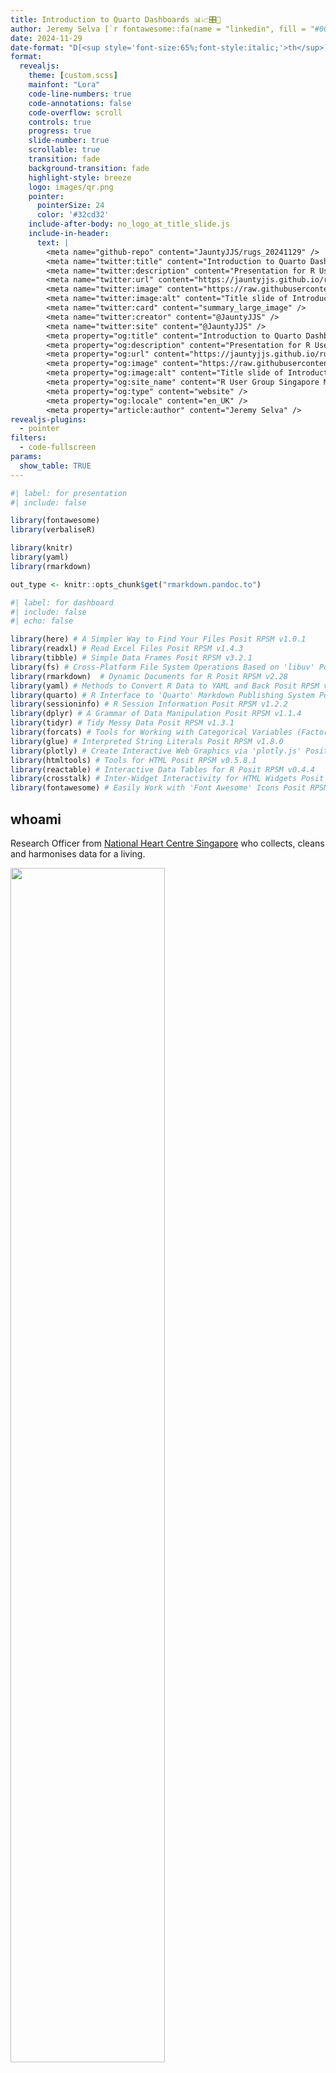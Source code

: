 ---
title: Introduction to Quarto Dashboards 📊📈🎛️📶
author: Jeremy Selva [`r fontawesome::fa(name = "linkedin", fill = "#0077ac")`](https://www.linkedin.com/in/jeremy-selva-085b9112a/){target="_blank"} <br> @JauntyJJS [`r fontawesome::fa(name = "github", fill = "#000000")`](https://github.com/JauntyJJS){target="_blank"} [`r fontawesome::fa(name = "fab fa-square-x-twitter", fill = "#000000")`](https://twitter.com/JauntyJJS){target="_blank"} [`r fontawesome::fa(name = "bluesky", fill = "#1084ff")`](https://bsky.app/profile/jauntyjjs.bsky.social){target="_blank"} [<svg aria-hidden="true" role="img" viewBox="0 0 512 512" style="height:1em;width:1em;vertical-align:-0.125em;margin-left:auto;margin-right:auto;font-size:inherit;fill:#5f53e7;overflow:visible;position:relative;"><path d="M433 179.1c0-97.2-63.7-125.7-63.7-125.7-62.5-28.7-228.6-28.4-290.5 0 0 0-63.7 28.5-63.7 125.7 0 115.7-6.6 259.4 105.6 289.1 40.5 10.7 75.3 13 103.3 11.4 50.8-2.8 79.3-18.1 79.3-18.1l-1.7-36.9s-36.3 11.4-77.1 10.1c-40.4-1.4-83-4.4-89.6-54a102.5 102.5 0 0 1 -.9-13.9c85.6 20.9 158.7 9.1 178.8 6.7 56.1-6.7 105-41.3 111.2-72.9 9.8-49.8 9-121.5 9-121.5zm-75.1 125.2h-46.6v-114.2c0-49.7-64-51.6-64 6.9v62.5h-46.3V197c0-58.5-64-56.6-64-6.9v114.2H90.2c0-122.1-5.2-147.9 18.4-175 25.9-28.9 79.8-30.8 103.8 6.1l11.6 19.5 11.6-19.5c24.1-37.1 78.1-34.8 103.8-6.1 23.7 27.3 18.4 53 18.4 175z"/></svg>](https://fosstodon.org/@JauntyJJS){target="_blank"} <br> [*https://jeremy-selva.netlify.app* `r fontawesome::fa(name = "link", fill = "#666666")`](https://jeremy-selva.netlify.app/){target="_blank"} <br> [For R User Group Singapore (RUGS) Meetup `r fontawesome::fa(name = "fab fa-meetup", fill = "#dd5466")`](https://www.meetup.com/r-user-group-sg/events/303934149){target="_blank"}
date: 2024-11-29
date-format: "D[<sup style='font-size:65%;font-style:italic;'>th</sup>] MMMM YYYY"
format:
  revealjs:
    theme: [custom.scss]
    mainfont: "Lora"
    code-line-numbers: true
    code-annotations: false
    code-overflow: scroll
    controls: true
    progress: true
    slide-number: true
    scrollable: true
    transition: fade
    background-transition: fade
    highlight-style: breeze
    logo: images/qr.png
    pointer:
      pointerSize: 24
      color: '#32cd32'
    include-after-body: no_logo_at_title_slide.js
    include-in-header: 
      text: |
        <meta name="github-repo" content="JauntyJJS/rugs_20241129" />
        <meta name="twitter:title" content="Introduction to Quarto Dashboards" />
        <meta name="twitter:description" content="Presentation for R User Group Singapore Meetup on 29 November 2024." />
        <meta name="twitter:url" content="https://jauntyjjs.github.io/rugs_20241129" />
        <meta name="twitter:image" content="https://raw.githubusercontent.com/JauntyJJS/rugs_20241129/main/share-card.png" />
        <meta name="twitter:image:alt" content="Title slide of Introduction to Quarto Dashboards presented at R User Group Singapore Meetup on 29 November 2024." />
        <meta name="twitter:card" content="summary_large_image" />
        <meta name="twitter:creator" content="@JauntyJJS" />
        <meta name="twitter:site" content="@JauntyJJS" />
        <meta property="og:title" content="Introduction to Quarto Dashboards" />
        <meta property="og:description" content="Presentation for R User Group Singapore Meetup on 29 November 2024." />
        <meta property="og:url" content="https://jauntyjjs.github.io/rugs_20241129" />
        <meta property="og:image" content="https://raw.githubusercontent.com/JauntyJJS/rugs_20241129/main/share-card.png" />
        <meta property="og:image:alt" content="Title slide of Introduction to Quarto Dashboards presented at R User Group Singapore Meetup on 29 November 2024." />
        <meta property="og:site_name" content="R User Group Singapore Meetup on 29 November 2024" />
        <meta property="og:type" content="website" />
        <meta property="og:locale" content="en_UK" />
        <meta property="article:author" content="Jeremy Selva" />
revealjs-plugins:
  - pointer
filters:
  - code-fullscreen
params:
  show_table: TRUE
---

```{r}
#| label: for presentation
#| include: false

library(fontawesome)
library(verbaliseR)

library(knitr)
library(yaml)
library(rmarkdown)

out_type <- knitr::opts_chunk$get("rmarkdown.pandoc.to")
```

```{r}
#| label: for dashboard
#| include: false
#| echo: false

library(here) # A Simpler Way to Find Your Files Posit RPSM v1.0.1
library(readxl) # Read Excel Files Posit RPSM v1.4.3
library(tibble) # Simple Data Frames Posit RPSM v3.2.1
library(fs) # Cross-Platform File System Operations Based on 'libuv' Posit RPSM v1.6.5
library(rmarkdown)  # Dynamic Documents for R Posit RPSM v2.28
library(yaml) # Methods to Convert R Data to YAML and Back Posit RPSM v2.3.10
library(quarto) # R Interface to 'Quarto' Markdown Publishing System Posit RPSM v1.4.4
library(sessioninfo) # R Session Information Posit RPSM v1.2.2
library(dplyr) # A Grammar of Data Manipulation Posit RPSM v1.1.4
library(tidyr) # Tidy Messy Data Posit RPSM v1.3.1
library(forcats) # Tools for Working with Categorical Variables (Factors) Posit RPSM v1.0.0
library(glue) # Interpreted String Literals Posit RPSM v1.8.0
library(plotly) # Create Interactive Web Graphics via 'plotly.js' Posit RPSM v4.10.4
library(htmltools) # Tools for HTML Posit RPSM v0.5.8.1
library(reactable) # Interactive Data Tables for R Posit RPSM v0.4.4
library(crosstalk) # Inter-Widget Interactivity for HTML Widgets Posit RPSM v1.2.1
library(fontawesome) # Easily Work with 'Font Awesome' Icons Posit RPSM v0.5.2

```

## whoami

Research Officer from [National Heart Centre Singapore](https://www.nhcs.com.sg/){target="_blank"} who collects, cleans and harmonises data for a living.

![](images/allison_horst2.png){fig-alt="Picture by Allison Horst about a data analyst facing a dataset in the form of a monster." fig-align="center" width="70%"}

[Taming the Data Beast from ["Cleaning Medical Data with R"](https://www.pipinghotdata.com/workshops/2023-06-06-cleaning-medical-data-with-r/){target="_blank"} workshop by Shannon Pileggi, Crystal Lewis and Petter Higgins presented at R/Medicine 2023. Illustrated by [Allison Horst](https://allisonhorst.com/){target="_blank"}]{style="font-size: 80%;"}.

::: footer

[https://jauntyjjs.github.io/rugs_20241129
`r fontawesome::fa(name = "link", fill = "#666666")`](https://jauntyjjs.github.io/rugs_20241129){target="_blank"}[`r fontawesome::fa(name = "github", fill = "#000000")`](https://github.com/JauntyJJS/rugs_20241129){target="_blank"}

:::

## Quarto

[Quarto](https://quarto.org/){target="_blank"} is an open-source software that weaves narrative and programming code together to produce elegantly formatted output as documents (in HTML, Word, PDF), presentations, books, web pages, and more.

![](images/allison_horst.png){fig-alt="Picture by Allison Horst about Quarto turning programming code to documents." fig-align="center"}
[[Artwork](https://allisonhorst.com/cetinkaya-rundel-lowndes-quarto-keynote){target="_blank"} from ["Hello, Quarto"](https://www.youtube.com/watch?v=p7Hxu4coDl8) keynote by Julia Lowndes and Mine Çetinkaya-Rundel, presented at RStudio Conference 2022. Illustrated by [Allison Horst](https://allisonhorst.com/){target="_blank"}]{style="font-size: 80%;"}.

::: footer

[https://jauntyjjs.github.io/rugs_20241129
`r fontawesome::fa(name = "link")`](https://jauntyjjs.github.io/rugs_20241129){target="_blank"}[`r fontawesome::fa(name = "github")`](https://github.com/JauntyJJS/rugs_20241129){target="_blank"}

:::

## Quarto

<https://quarto.org/>{target="_blank"}

```{=html}
<iframe width="1000" height="550" src="https://quarto.org/" title="Quarto Homepage" ></iframe>
```

::: footer

[https://jauntyjjs.github.io/rugs_20241129
`r fontawesome::fa(name = "link")`](https://jauntyjjs.github.io/rugs_20241129){target="_blank"}[`r fontawesome::fa(name = "github")`](https://github.com/JauntyJJS/rugs_20241129){target="_blank"}

:::

## Quarto Dashboards (Released in Quarto 1.4)

A simple way to quickly creating dashboards from Quarto scripts using R, Python, Julia, and Observable

Publish groups of visualizations, tables, text together. See examples in <https://quarto.org/docs/gallery/index.html#dashboards>{target="_blank"}

![](images/quarto_dashboard_example.png){fig-alt="A list of Quarto dashboard example." fig-align="center"}

::: footer

[https://jauntyjjs.github.io/rugs_20241129
`r fontawesome::fa(name = "link")`](https://jauntyjjs.github.io/rugs_20241129){target="_blank"}[`r fontawesome::fa(name = "github")`](https://github.com/JauntyJJS/rugs_20241129){target="_blank"}

:::

## Dashboard Basics

Dashboards are composed of **cards** of text, plot and tables in **pages**

![](images/cards_not_arranged.png){fig-alt="Cards (unaranged)." fig-align="center"}

::: footer

[https://jauntyjjs.github.io/rugs_20241129
`r fontawesome::fa(name = "link")`](https://jauntyjjs.github.io/rugs_20241129){target="_blank"}[`r fontawesome::fa(name = "github")`](https://github.com/JauntyJJS/rugs_20241129){target="_blank"}

:::

## Dashboard Basics 

Dashboards are composed of **cards** of text, plot and tables in **pages** that need to be arranged neatly into rows and columns.

::: panel-tabset

### About

![](images/cards_arranged_1.png){fig-alt="Cards arranged to tell what the project is about." fig-align="center"}

### Total_Fertility

![](images/cards_arranged_2.png){fig-alt="Cards arranged to show the results." fig-align="center"}


:::

::: footer

[https://jauntyjjs.github.io/rugs_20241129
`r fontawesome::fa(name = "link")`](https://jauntyjjs.github.io/rugs_20241129){target="_blank"}[`r fontawesome::fa(name = "github")`](https://github.com/JauntyJJS/rugs_20241129){target="_blank"}

:::

## Motivation

[CNA](https://www.channelnewsasia.com/singapore/singapore-total-fertility-rate-population-parents-children-4155616){target="_blank"} reported that Singapore's total fertility rate was below 1 for the first time.

![](images/cna_fertility.png){fig-alt="Channel News Asia news headline: Singapore's total fertility rate falls to historic low of 0.97" fig-align="center" width="60%"}

::: footer

[https://jauntyjjs.github.io/rugs_20241129
`r fontawesome::fa(name = "link")`](https://jauntyjjs.github.io/rugs_20241129){target="_blank"}[`r fontawesome::fa(name = "github")`](https://github.com/JauntyJJS/rugs_20241129){target="_blank"}

:::

## Motivation

Data is downloaded from [Department Of Statistics Singapore](https://www.singstat.gov.sg/find-data/search-by-theme/population/births-and-fertility/latest-data){target="_blank"}

![](images/website_to_get_data.png){fig-alt="Births and Fertility data from the Department Of Statistics Singapore website" fig-align="center"}

::: footer

[https://jauntyjjs.github.io/rugs_20241129
`r fontawesome::fa(name = "link")`](https://jauntyjjs.github.io/rugs_20241129){target="_blank"}[`r fontawesome::fa(name = "github")`](https://github.com/JauntyJJS/rugs_20241129){target="_blank"}

:::

## Motivation

Alternatively, it can be downloaded from <https://data.gov.sg/>{target="_blank"}

::: panel-tabset

### Fertility Rate

[<https://data.gov.sg/datasets/d_e39eeaeadb571c0d0725ef1eec48d166/view>{target="_blank"}]{style="font-size: 80%;"}

```{=html}
<iframe width="1000" height="400" src="https://data.gov.sg/datasets/d_e39eeaeadb571c0d0725ef1eec48d166/view" title="Fertility Rate" ></iframe>
```

### Live Birth

[<https://data.gov.sg/datasets/d_d05c760928eb5eaa58006d83462b834e/view>{target="_blank"}]{style="font-size: 80%;"}

```{=html}
<iframe width="1000" height="400" src="https://data.gov.sg/datasets/d_d05c760928eb5eaa58006d83462b834e/view" title="Live Birth" ></iframe>
```

:::

::: footer

[https://jauntyjjs.github.io/rugs_20241129
`r fontawesome::fa(name = "link")`](https://jauntyjjs.github.io/rugs_20241129){target="_blank"}[`r fontawesome::fa(name = "github")`](https://github.com/JauntyJJS/rugs_20241129){target="_blank"}

:::

## Motivation

A preview of the dataset.

:::: {.columns}

::: {.column width="50%"}

```{r}
#| label: read birth data
#| echo: true

birth_data <- readxl::read_excel(
  path = here::here(
    "data", 
    "Live-Births By Sex And Ethnic Group, Monthly.xlsx"
  )
)

```

::: {.content-visible when-format="html"}

```{r}
#| label: birth data html

if (params$show_table && knitr::is_html_output()) {
  
  sticky_style <- list(backgroundColor = "#f7f7f7")
  
  birth_data |>
    reactable::reactable(
      columns = list(
        Ethnicity = reactable::colDef(
          sticky = "left",
          style = sticky_style, 
          headerStyle = sticky_style
        ), 
        Gender = reactable::colDef(
          sticky = "left",
          style = sticky_style, 
          headerStyle = sticky_style)
      ), 
      filterable = FALSE,
      defaultPageSize = 8,
      paginationType = "jump",
      style = list(fontSize = "1rem"),
    )
}

```

:::

:::

::: {.column width="50%"}

```{r}
#| label: read fertility data
#| echo: true

fertility_rate_data <- readxl::read_excel(
  path = here::here(
    "data", 
    "Fertility Rate By Ethnic Group, Yearly.xlsx"
  )
)

```

::: {.content-visible when-format="html"}

```{r}
#| label: fertility data html

if (params$show_table && knitr::is_html_output()) {
  
  sticky_style <- list(backgroundColor = "#f7f7f7")
  
  fertility_rate_data |>
    reactable::reactable(
      columns = list(
        Ethnicity = reactable::colDef(
          minWidth = 200,
          sticky = "left",
          style = sticky_style, 
          headerStyle = sticky_style
        )
      ), 
      filterable = FALSE,
      defaultPageSize = 8,
      paginationType = "jump",
      style = list(fontSize = "1rem"),
    )
}

```

:::

:::

::::

::: footer

[https://jauntyjjs.github.io/rugs_20241129
`r fontawesome::fa(name = "link")`](https://jauntyjjs.github.io/rugs_20241129){target="_blank"}[`r fontawesome::fa(name = "github")`](https://github.com/JauntyJJS/rugs_20241129){target="_blank"}

:::

## Motivation

Can Quarto Dashboard create something similar to the [Fertility Dashboard](https://www.singstat.gov.sg/find-data/search-by-theme/population/births-and-fertility/visualising-data/fertility-dashboard){target="_blank"} from Department of Statistics Singapore ?

![](images/fertility_dashbaord_DOS.png){fig-alt="Fertility Dashboard from Department of Statistics Singapore." fig-align="center"}

::: footer

[https://jauntyjjs.github.io/rugs_20241129
`r fontawesome::fa(name = "link")`](https://jauntyjjs.github.io/rugs_20241129){target="_blank"}[`r fontawesome::fa(name = "github")`](https://github.com/JauntyJJS/rugs_20241129){target="_blank"}

:::

## Open A Quarto Document

Create a Quarto document

![](images/create_a_quarto_doc_grouped.png){fig-alt="Steps to create a Quarto document" fig-align="center"}

::: footer

[https://jauntyjjs.github.io/rugs_20241129
`r fontawesome::fa(name = "link")`](https://jauntyjjs.github.io/rugs_20241129){target="_blank"}[`r fontawesome::fa(name = "github")`](https://github.com/JauntyJJS/rugs_20241129){target="_blank"}

:::

## Open A Quarto Document

Clear everything in file and type the following `yaml` header (surrounded by `---`) and click "Render"

````{.yaml filename="index.qmd"}
---
title: "SG Fertility Dashboard"
format: 
  dashboard:
    scrolling: true
    nav-buttons: [github]
    github: https://github.com/JauntyJJS/fertility_dashboard
---
````

:::: {.columns}

::: {.column width="50%"}

![](images/quarto_render.png){fig-alt="Steps to render a Quarto document to an empty dashboard" fig-align="center"}

:::

::: {.column width="50%"}

![](images/starting_dashboard.png){fig-alt="Output from the above command" fig-align="center"}

:::

::::

::: footer

[https://jauntyjjs.github.io/rugs_20241129
`r fontawesome::fa(name = "link")`](https://jauntyjjs.github.io/rugs_20241129){target="_blank"}[`r fontawesome::fa(name = "github")`](https://github.com/JauntyJJS/rugs_20241129){target="_blank"}

:::

## Code Chunks

R codes are to be placed in between the ```` ```{r} ```` and ```` ``` ```` code chunks.

::: panel-tabset

### R code 

```{r}
#| label: load packages
#| message: false
#| eval: false
#| echo: true

library(here) # A Simpler Way to Find Your Files Posit RPSM v1.0.1
library(readxl) # Read Excel Files Posit RPSM v1.4.3
library(tibble) # Simple Data Frames Posit RPSM v3.2.1
library(fs) # Cross-Platform File System Operations Based on 'libuv' Posit RPSM v1.6.5
library(rmarkdown)  # Dynamic Documents for R Posit RPSM v2.28
library(yaml) # Methods to Convert R Data to YAML and Back Posit RPSM v2.3.10
library(quarto) # R Interface to 'Quarto' Markdown Publishing System Posit RPSM v1.4.4
library(sessioninfo) # R Session Information Posit RPSM v1.2.2
library(dplyr) # A Grammar of Data Manipulation Posit RPSM v1.1.4
library(tidyr) # Tidy Messy Data Posit RPSM v1.3.1
library(forcats) # Tools for Working with Categorical Variables (Factors) Posit RPSM v1.0.0
library(glue) # Interpreted String Literals Posit RPSM v1.8.0
library(plotly) # Create Interactive Web Graphics via 'plotly.js' Posit RPSM v4.10.4
library(htmltools) # Tools for HTML Posit RPSM v0.5.8.1
library(reactable) # Interactive Data Tables for R Posit RPSM v0.4.4
library(crosstalk) # Inter-Widget Interactivity for HTML Widgets Posit RPSM v1.2.1
library(fontawesome) # Easily Work with 'Font Awesome' Icons Posit RPSM v0.5.2

```

### In code chunk {.nostretch}

![](images/r_packages_used.png){fig-alt="How to load all libraries in a Quarto Code Chunk" fig-align="center" width="60%"}

:::

::: footer

[https://jauntyjjs.github.io/rugs_20241129
`r fontawesome::fa(name = "link")`](https://jauntyjjs.github.io/rugs_20241129){target="_blank"}[`r fontawesome::fa(name = "github")`](https://github.com/JauntyJJS/rugs_20241129){target="_blank"}

:::

## Pages

The text of the level 1 headings `#{Page Title}` helps to create pages in the navigation bar.

```{.yaml filename="index.qmd"}
---
title: "SG Fertility Dashboard"
format: 
  dashboard:
    scrolling: true
    nav-buttons: [github]
    github: https://github.com/JauntyJJS/fertility_dashboard
---

# Fertility Rate {orientation="rows" scrolling="true"}

# Live Birth {orientation="rows" scrolling="true"}

# About {orientation="columns" scrolling="true"}
```

![](images/dashboard_with_pages.png){fig-alt="dashboard with pages but no content" fig-align="center"}

::: footer

[https://jauntyjjs.github.io/rugs_20241129
`r fontawesome::fa(name = "link")`](https://jauntyjjs.github.io/rugs_20241129){target="_blank"}[`r fontawesome::fa(name = "github")`](https://github.com/JauntyJJS/rugs_20241129){target="_blank"}

:::

## Layout for About

The `orientation="columns"` settings ensures cards are first laid out by columns and then by rows. Column space can be allocated using level 2 headings `## Column`

```{r filename="index.qmd"}
#| echo: true

# About {orientation="columns" scrolling="true"}

## Column {width="60%"}

## Column {width="40%"}
```

![](images/column_layout.png){fig-alt="column orientation layout" fig-align="center"}

::: footer

[https://jauntyjjs.github.io/rugs_20241129
`r fontawesome::fa(name = "link")`](https://jauntyjjs.github.io/rugs_20241129){target="_blank"}[`r fontawesome::fa(name = "github")`](https://github.com/JauntyJJS/rugs_20241129){target="_blank"}

:::

## Cards for About

To create cards that has text or markdown, it is better to use the `::: {.card title="Your title"}` block.

:::: {.columns}

::: {.column width="40%"}

````{.r filename="index.qmd"}
# About {orientation="columns" scrolling="true"}

## Column - About the Dashboard {width="60%"}

::: {.card title="📊 About The Dashboard"}

Your markdown text here

:::

## Column - R Session and Packages Used {width="40%"}
````
:::

::: {.column width="60%"}

![](images/card_about_the_dashboard_example.png){fig-alt="About page with a card titled: About The Dashboard with text example" fig-align="center"}
:::

::::

::: footer

[https://jauntyjjs.github.io/rugs_20241129
`r fontawesome::fa(name = "link")`](https://jauntyjjs.github.io/rugs_20241129){target="_blank"}[`r fontawesome::fa(name = "github")`](https://github.com/JauntyJJS/rugs_20241129){target="_blank"}

:::

## Cards for About

::: panel-tabset

### Code

To create cards that uses R codes, use ```` ```{r} ```` code chunks.

````{.r filename="index.qmd" code-line-numbers="|11-27"}
# About {orientation="columns" scrolling="true"}

## Column - About the Dashboard {width="60%"}

::: {.card title="📊 About The Dashboard"}

Your markdown text here

:::

## Column - R Session and Packages Used {width="40%"}

```{{r}}
#| label: R Package Used
#| title: "R Packages Used"

head(sessioninfo::package_info())

```

```{{r}}
#| label: R Session Info
#| title: "R Session Info"

head(sessioninfo::platform_info())

```
````

### Output

![](images/card_about_r_platform_example.png){fig-alt="About page with a card titled: " fig-align="center"}
:::

::: footer

[https://jauntyjjs.github.io/rugs_20241129
`r fontawesome::fa(name = "link")`](https://jauntyjjs.github.io/rugs_20241129){target="_blank"}[`r fontawesome::fa(name = "github")`](https://github.com/JauntyJJS/rugs_20241129){target="_blank"}

:::

## Cards for About

::: panel-tabset

### Code

Here are the contents to create the About the dashboard chunks.

````{.r filename="index.qmd"}
# About {orientation="columns" scrolling="true"}

## Column - About the Dashboard {width="60%"}

::: {.card title="📊 About The Dashboard"}

This dashboard is built with [Quarto Dashboards](https://quarto.org/docs/dashboards/){target="_blank"}. It is based on the [Fertility Dashboard](https://www.singstat.gov.sg/find-data/search-by-theme/population/births-and-fertility/visualising-data/fertility-dashboard){target="_blank"} from [Department of Statistics Singapore](https://www.singstat.gov.sg/){target="_blank"}.

If you want to conduct your own analysis, see the following resources:

+-------------------------------------+------------------------------------------------------------------------------------------------------------------------------------------------------------------------------+
| Resource                            | Link                                                                                                                                                                         |
+=====================================+==============================================================================================================================================================================+
| Births and Fertility Data           | [<i class='bi bi-globe'></i> Website](https://www.singstat.gov.sg/find-data/search-by-theme/population/births-and-fertility/latest-data){target="_blank"}                    |
| Department of Statistics Singapore  |                                                                                                                                                                              |
+-------------------------------------+------------------------------------------------------------------------------------------------------------------------------------------------------------------------------+
| Fertility Rate By Ethnic Group,     | [<i class='bi bi-globe'></i> Website](https://data.gov.sg/datasets/d_e39eeaeadb571c0d0725ef1eec48d166/view){target="_blank"}                                                 |
| Yearly from                         |                                                                                                                                                                              |
| [data.gov.sg](https://data.gov.sg/) |                                                                                                                                                                              |
+-------------------------------------+------------------------------------------------------------------------------------------------------------------------------------------------------------------------------+
| Live-Births By Sex And Ethnic       | [<i class='bi bi-globe'></i> Website](https://data.gov.sg/datasets/d_d05c760928eb5eaa58006d83462b834e/view){target="_blank"}                                                 |
| Group, Monthly from                 |                                                                                                                                                                              |
| [data.gov.sg](https://data.gov.sg/) |                                                                                                                                                                              |
+-------------------------------------+------------------------------------------------------------------------------------------------------------------------------------------------------------------------------+
| Fertility Rate By Ethnic Group,     | [<i class="bi bi-file-earmark-spreadsheet"></i> Fertility Rate By Ethnic Group, Yearly.xlsx](data/Fertility Rate By Ethnic Group, Yearly.xlsx){target="_blank"}              |
| Yearly till 2023 in Excel           |                                                                                                                                                                              |
+-------------------------------------+------------------------------------------------------------------------------------------------------------------------------------------------------------------------------+
| Live-Births By Sex And Ethnic       | [<i class="bi bi-file-earmark-spreadsheet"></i> Live-Births By Sex And Ethnic Group, Monthly.xlsx](data/Live-Births By Sex And Ethnic Group, Monthly.xlsx){target="_blank"}  |
| Group, Monthly till Dec 2023        |                                                                                                                                                                              |
| in Excel                            |                                                                                                                                                                              |
+-------------------------------------+------------------------------------------------------------------------------------------------------------------------------------------------------------------------------+
| Quarto script to create Dashboard   | [<i class="bi bi-file-code"></i> Quarto Script](index.qmd){target="_blank"}                                                                                                  |
+-------------------------------------+------------------------------------------------------------------------------------------------------------------------------------------------------------------------------+
| Github repository                   | [<i class='bi bi-github'></i> Source code](https://github.com/JauntyJJS/fertility_dashboard){target="_blank"}                                                                |
+-------------------------------------+------------------------------------------------------------------------------------------------------------------------------------------------------------------------------+
| Quarto Resources from               | [<i class='bi bi-github'></i> Resources](https://github.com/ivelasq/2024-07-18_quarto-dashboards){target="_blank"}                                                           |
| Isabella Velásquez                  |                                                                                                                                                                              |
+-------------------------------------+------------------------------------------------------------------------------------------------------------------------------------------------------------------------------+
| Quarto Tutorials from               | [<i class='bi bi-youtube'></i> 1: Hello, Dashboards!](https://www.youtube.com/watch?v=HW7QbqI4fH0){target="_blank"}<br>                                                      |
| Mine Çetinkaya-Rundel               | [<i class='bi bi-youtube'></i> 2: Components](https://www.youtube.com/watch?v=KdsQgwaY950){target="_blank"}<br>                                                              |
|                                     | [<i class='bi bi-youtube'></i> 3: Theming and Styling](https://www.youtube.com/watch?v=NigWSB-jG4Y){target="_blank"}                                                         |
+-------------------------------------+------------------------------------------------------------------------------------------------------------------------------------------------------------------------------+

Births And Fertility Rates, Annual and Live-Births By Sex And Ethnic Group data were accessed on 25 November 2024 from <https://data.gov.sg/>. Data is made available under the terms of [Singapore Open Data Licence version 1.0](https://data.gov.sg/open-data-licence)

Made by Jeremy Selva [`r fontawesome::fa(name = "linkedin", fill = "#273B8C")`](https://www.linkedin.com/in/jeremy-selva-085b9112a/){target="_blank"} <br> @JauntyJJS [`r fontawesome::fa(name = "github", fill = "#273B8C")`](https://github.com/JauntyJJS){target="_blank"} [`r fontawesome::fa(name = "fab fa-x-twitter", fill = "#273B8C")`](https://twitter.com/JauntyJJS){target="_blank"} <br> [*https://jeremy-selva.netlify.app* `r fontawesome::fa(name = "link", fill = "#273B8C")`](https://jeremy-selva.netlify.app/){target="_blank"}

:::

## Column - R Session and Packages Used {width="40%"}

```{{r}}
#| label: R Package Used
#| title: "📦 R Packages Used"

get_r_package_info <- function() {

  r_package_table <- sessioninfo::package_info()
  rownames(r_package_table) <- NULL

  r_package_table <- r_package_table |>
    tibble::as_tibble() |>
    dplyr::mutate(
      version = ifelse(is.na(r_package_table$loadedversion),
                       r_package_table$ondiskversion,
                       r_package_table$loadedversion)) |>
    dplyr::filter(.data[["attached"]] == TRUE) |>
    dplyr::select(
      dplyr::any_of(c("package", "version",
                      "date", "source"))
    )

  return(r_package_table)

}

get_r_package_info() |>
  reactable::reactable(
    defaultPageSize = 5,
    paginationType = "jump",
  )

```

```{{r}}
#| label: R Session Info
#| title: "💻 R Session Info"

get_quarto_version <- function(
    test_sys_path = FALSE,
    test_no_path = FALSE
) {

  # Taken from https://github.com/r-lib/sessioninfo/issues/75
  if (isNamespaceLoaded("quarto") && isFALSE(test_sys_path)) {
    path <- quarto::quarto_path() |>
      fs::path_real()
    ver <- system("quarto -V", intern = TRUE)
    if (is.null(path) || isTRUE(test_no_path)) {
      "NA (via quarto)"
    } else {
      paste0(ver, " @ ", path, "/ (via quarto)")
    }
  } else {
    path <- Sys.which("quarto") |>
      fs::path_real()
    if (path == "" || isTRUE(test_no_path)) {
      "NA"
    } else {
      ver <- system("quarto -V", intern = TRUE)
      paste0(ver, " @ ", path)
    }
  }
}


get_knitr_version <- function() {

  knitr_info <- "NA"

  r_package_table <- sessioninfo::package_info(
    pkgs = c("installed")
  ) |>
    dplyr::filter(.data[["package"]] == "knitr")

  if (nrow(r_package_table) == 1) {

    knitr_version <- r_package_table$loadedversion[1]
    knitr_source <- r_package_table$source[1]

    knitr_info <- paste0(
      knitr_version, " from ",
      knitr_source)
  }

  return(knitr_info)

}

get_r_platform_info <- function() {

  r_platform_table <- sessioninfo::platform_info()
  r_platform_table[["quarto"]] <- get_quarto_version()[1]
  r_platform_table[["knitr"]] <- get_knitr_version()[1]

  r_platform_table <- data.frame(
    setting = names(r_platform_table),
    value = unlist(r_platform_table,
                   use.names = FALSE),
    stringsAsFactors = FALSE
  )

  return(r_platform_table)
}

r_platform_table <- get_r_platform_info()

r_platform_table |>
  reactable::reactable(
    defaultPageSize = 5,
    paginationType = "jump",
  )


```
````

### Output

![](images/card_about_the_dashboard_done.png){fig-alt="About page with a card titled: About The Dashboard with text completed" fig-align="center"}

:::

::: footer

[https://jauntyjjs.github.io/rugs_20241129
`r fontawesome::fa(name = "link")`](https://jauntyjjs.github.io/rugs_20241129){target="_blank"}[`r fontawesome::fa(name = "github")`](https://github.com/JauntyJJS/rugs_20241129){target="_blank"}

:::

## Layout and Cards for Fertility Rate

:::: {.columns}

::: {.column width="40%"}

The `orientation="rows"` settings ensures cards are first laid out by rows and then by columns.

Indicating `#| content: valuebox` in the R code chunk will give out a value box. 

:::

::: {.column width="60%"}

````{.r filename="index.qmd" code-line-numbers="|1|3-16|57-77"}
# Fertility Rate {orientation="rows" scrolling="true"}

## Row - 2023 Fertility Value Boxes

```{{r}}
#| label: Value Box 1
#| content: valuebox
#| title: "2023 Fertility Rate (Total*)"

list(
  icon = "person-standing-dress",
  color = "#b67e54",
  value = "A Value"
)

```

```{{r}}
#| label: Value Box 2
#| content: valuebox
#| title: "2023 Fertility Rate (Chinese)"

list(
  icon = "person-standing-dress",
  color = "#efb9e7",
  value = "A Value"
)

```

```{{r}}
#| label: Value Box 3
#| content: valuebox
#| title: "2023 Fertility Rate (Malays)"

list(
  icon = "person-standing-dress",
  color = "#90ee90",
  value = "A Value"
)

```

```{{r}}
#| label: Value Box 4
#| content: valuebox
#| title: "2023 Fertility Rate (Indians)"

list(
  icon = "person-standing-dress",
  color = "#c5bce0",
  value = "A Value"
)

```

## Row - Fertility Rate Plot and Table

### Column - Fertility Rate Plot

```{{r}}
#| label: Total Fertility Rate by Ethnicity Plot
#| title: ""

print("a plot")

```

### Column - Fertility Rate Table

```{{r}}
#| label: Total Fertility Rate by Ethnicity Table
#| title: "𝄜 Total Fertility Rate Data"

print("a table")

```
````

:::

::::

![](images/card_fertility_rate_example.png){fig-alt="A dashboard with four value boxes in the first row and in the second row, one column reserved for the graph and the other column reserved for the table" fig-align="center"}

::: footer

[https://jauntyjjs.github.io/rugs_20241129
`r fontawesome::fa(name = "link")`](https://jauntyjjs.github.io/rugs_20241129){target="_blank"}[`r fontawesome::fa(name = "github")`](https://github.com/JauntyJJS/rugs_20241129){target="_blank"}

:::

## Tables and Plots for Fertility Rate Page

::: panel-tabset

### Table

```{r}
#| label: Total Fertility Rate by Ethnicity Table
#| echo: false
#| eval: true

fertility_rate_data_year_for_table <- fertility_rate_data |>
  tidyr::pivot_longer(
    cols = -c("Ethnicity"),
    names_to = c("Year"),
    values_to = "Total_Fertility_Rate_Per_Female"
  ) |>
  dplyr::mutate(
    Ethnicity = dplyr::case_when(
      .data[["Ethnicity"]] == "Chinese (Per Female)" ~ "Chinese",
      .data[["Ethnicity"]] == "Malays (Per Female)" ~ "Malays",
      .data[["Ethnicity"]] == "Indians (Per Female)" ~ "Indians",
      .data[["Ethnicity"]] == "All (Per Female)" ~ "Total*",
    ),
    Ethnicity = forcats::fct_relevel(
      .data[["Ethnicity"]],
      c("Chinese", "Malays", "Indians", "Total*")
    )
  ) |>
  dplyr::filter(
    .data[["Year"]] >= 1980
  ) |>
  dplyr::mutate(
    Year = as.numeric(.data[["Year"]])
  ) |>
  dplyr::rename(
    `Fertility Rate Per Female` = "Total_Fertility_Rate_Per_Female"
  )

data <- crosstalk::SharedData$new(fertility_rate_data_year_for_table)

htmltools::div(
  style = "display: grid; grid-template-columns: repeat(auto-fit, minmax(200px, 1fr)); gap: 0.75rem;",
  htmltools::div(
    crosstalk::filter_select(
      id = "Ethnicity",
      label = "Ethnicity",
      sharedData = data,
      group = ~Ethnicity,
      allLevels = TRUE),
    crosstalk::filter_slider(
      id = "Year",
      label = "Year",
      sharedData = data,
      column = "Year"),
    crosstalk::filter_slider(
      id = "Fertility Rate Per Female",
      label = "Fertility Rate Per Female",
      sharedData = data,
      column = "Fertility Rate Per Female",
      width = "100%")
  ),
  htmltools::div(
    style = "grid-column: span 3;",
    htmltools::browsable(
      htmltools::tagList(
        reactable::reactable(data, minRows = 10, elementId = "tfr-table", paginationType = "jump"),
        htmltools::tags$button("Download as CSV", onclick = "Reactable.downloadDataCSV('tfr-table')")
      )
    )
  )
)

```

### 👨‍💻 Source

```{r}
#| label: Source code for Total Fertility Rate by Ethnicity Table
#| eval: false
#| echo: true

fertility_rate_data_year_for_table <- fertility_rate_data |>
  tidyr::pivot_longer(
    cols = -c("Ethnicity"),
    names_to = c("Year"),
    values_to = "Total_Fertility_Rate_Per_Female"
  ) |>
  dplyr::mutate(
    Ethnicity = dplyr::case_when(
      .data[["Ethnicity"]] == "Chinese (Per Female)" ~ "Chinese",
      .data[["Ethnicity"]] == "Malays (Per Female)" ~ "Malays",
      .data[["Ethnicity"]] == "Indians (Per Female)" ~ "Indians",
      .data[["Ethnicity"]] == "All (Per Female)" ~ "Total*",
    ),
    Ethnicity = forcats::fct_relevel(
      .data[["Ethnicity"]],
      c("Chinese", "Malays", "Indians", "Total*")
    )
  ) |>
  dplyr::filter(
    .data[["Year"]] >= 1980
  ) |>
  dplyr::mutate(
    Year = as.numeric(.data[["Year"]])
  ) |>
  dplyr::rename(
    `Fertility Rate Per Female` = "Total_Fertility_Rate_Per_Female"
  )

data <- crosstalk::SharedData$new(fertility_rate_data_year_for_table)

htmltools::div(
  style = "display: grid; grid-template-columns: repeat(auto-fit, minmax(200px, 1fr)); gap: 0.75rem;",
  htmltools::div(
    crosstalk::filter_select(
      id = "Ethnicity",
      label = "Ethnicity",
      sharedData = data,
      group = ~Ethnicity,
      allLevels = TRUE),
    crosstalk::filter_slider(
      id = "Year",
      label = "Year",
      sharedData = data,
      column = "Year"),
    crosstalk::filter_slider(
      id = "Fertility Rate Per Female",
      label = "Fertility Rate Per Female",
      sharedData = data,
      column = "Fertility Rate Per Female",
      width = "100%")
  ),
  htmltools::div(
    style = "grid-column: span 3;",
    htmltools::browsable(
      htmltools::tagList(
        reactable::reactable(data, minRows = 10, elementId = "tfr-table", paginationType = "jump"),
        htmltools::tags$button("Download as CSV", onclick = "Reactable.downloadDataCSV('tfr-table')")
      )
    )
  )
)

```

:::

::: footer

[https://jauntyjjs.github.io/rugs_20241129
`r fontawesome::fa(name = "link")`](https://jauntyjjs.github.io/rugs_20241129){target="_blank"}[`r fontawesome::fa(name = "github")`](https://github.com/JauntyJJS/rugs_20241129){target="_blank"}

:::

## Tables and Plots for Fertility Rate Page

::: panel-tabset

### Plot

```{r}
#| label: Total Fertility Rate by Ethnicity Plot
#| echo: false
#| eval: true

fertility_rate_data_year_for_plot <- fertility_rate_data |>
  tidyr::pivot_longer(
    cols = -c("Ethnicity"),
    names_to = c("Year"),
    values_to = "Total_Fertility_Rate_Per_Female"
  ) |>
  dplyr::mutate(
    Ethnicity = dplyr::case_when(
      .data[["Ethnicity"]] == "Chinese (Per Female)" ~ "Chinese",
      .data[["Ethnicity"]] == "Malays (Per Female)" ~ "Malays",
      .data[["Ethnicity"]] == "Indians (Per Female)" ~ "Indians",
      .data[["Ethnicity"]] == "All (Per Female)" ~ "Total*",
    ),
    Ethnicity = forcats::fct_relevel(
      .data[["Ethnicity"]],
      c("Chinese", "Malays", "Indians", "Total*")
    )
  ) |>
  dplyr::filter(
    .data[["Year"]] >= 1980
  )

# For the hover text
text_input <- glue::glue(
   "{fertility_rate_data_year_for_plot[['Ethnicity']]}: {format(fertility_rate_data_year_for_plot[['Total_Fertility_Rate_Per_Female']], big.mark = ",", digits = 2)}"
)

plot <- plotly::plot_ly() |>
  plotly::add_trace(
    data = fertility_rate_data_year_for_plot,
    x = fertility_rate_data_year_for_plot[["Year"]],
    y = fertility_rate_data_year_for_plot[["Total_Fertility_Rate_Per_Female"]],
    color = fertility_rate_data_year_for_plot[["Ethnicity"]],
    colors = c(Chinese = "#efb9e7",
               Malays = "#90ee90",
               Indians = "#c5bce0",
               `Total*` = "#b67e54"),
    type = "scatter",
    mode = "lines+markers",
    marker = list(
      size = 10,
      line = list(color = "black", width = 1.5)
    ),
    linetype = fertility_rate_data_year_for_plot[["Ethnicity"]],
    linetypes = c(Chinese = "solid",
                  Malays = "solid",
                  Indians = "solid",
                  `Total*` = "solid"),
    line = list(
      width = 5
    ),
    name = fertility_rate_data_year_for_plot[["Ethnicity"]],
    text = text_input,
    hovertemplate = '%{text}<extra></extra>'
  ) |>
  plotly::layout(
    title = list(text = "<b>Resident Total Fertility Rate by Ethnicity<b>" ,
                 x = 0.5,
                 y = 1,
                 pad = list(l = 5, r = 5, b = 5, t = 20),
                 xanchor = 'center',
                 font = list(size = 20)),
    xaxis = list(title = "",
                 titlefont = list(size = 10),
                 tickfont = list(size = 12),
                 tickangle = -30,
                 gridcolor = "#eff5ee",
                 showgrid = TRUE,
                 showticklabels = TRUE,
                 tickcolor = "",
                 ticks = "",
                 zeroline = FALSE,
                 rangeslider = list(thickness = 0.05),
                 autorange = TRUE,
                 automargin = TRUE,
                 fixedrange = FALSE),
    yaxis = list(title = "",
                 titlefont = list(size = 10),
                 tickfont = list(size = 12),
                 gridcolor = "#c8cdc6",
                 showgrid = TRUE,
                 showline = FALSE,
                 showticklabels = TRUE,
                 tickcolor = "",
                 ticks = "",
                 zeroline = TRUE,
                 range = list(0, 3),
                 rangemode = "tozero",
                 autorange = FALSE,
                 automargin = TRUE,
                 fixedrange = TRUE),
    hovermode = "x unified",
    legend = list(
      title = list(text = "Ethnicity"),
      orientation = 'h',
      # Centered at x axis
      xanchor = "center",
      x = 0.5,
      # Place on the top
      y = 1,
      font = list(size = 14)
    ),
    autosize = TRUE,
    plot_bgcolor = "#eff5ee",
    paper_bgcolor = "#eff5ee",
    margin = list(l = 10, r = 10, b = 10, t = 50, pad = 10)
  ) |>
  plotly::add_annotations(
    x = 0,
    y = 1,
    xref = "paper",
    yref = "paper",
    yanchor = "bottom",
    text = "Total Fertility Rate\nPer Female",
    showarrow = FALSE,
    font = list(size = 15)
  ) |>
  plotly::add_annotations(
    x = 0,
    y = 0,
    xref = "paper",
    yref = "paper",
    text = "*\tIncludes the ethnic group 'Others'",
    showarrow = FALSE,
    font = list(size = 10)
  )

plot

```

### 👨‍💻 Source

```{r}
#| label: Source Code for Total Fertility Rate by Ethnicity Plot
#| echo: true
#| eval: false

fertility_rate_data_year_for_plot <- fertility_rate_data |>
  tidyr::pivot_longer(
    cols = -c("Ethnicity"),
    names_to = c("Year"),
    values_to = "Total_Fertility_Rate_Per_Female"
  ) |>
  dplyr::mutate(
    Ethnicity = dplyr::case_when(
      .data[["Ethnicity"]] == "Chinese (Per Female)" ~ "Chinese",
      .data[["Ethnicity"]] == "Malays (Per Female)" ~ "Malays",
      .data[["Ethnicity"]] == "Indians (Per Female)" ~ "Indians",
      .data[["Ethnicity"]] == "All (Per Female)" ~ "Total*",
    ),
    Ethnicity = forcats::fct_relevel(
      .data[["Ethnicity"]],
      c("Chinese", "Malays", "Indians", "Total*")
    )
  ) |>
  dplyr::filter(
    .data[["Year"]] >= 1980
  )

# For the hover text
text_input <- glue::glue(
   "{fertility_rate_data_year_for_plot[['Ethnicity']]}: {format(fertility_rate_data_year_for_plot[['Total_Fertility_Rate_Per_Female']], big.mark = ",", digits = 2)}"
)

plot <- plotly::plot_ly() |>
  plotly::add_trace(
    data = fertility_rate_data_year_for_plot,
    x = fertility_rate_data_year_for_plot[["Year"]],
    y = fertility_rate_data_year_for_plot[["Total_Fertility_Rate_Per_Female"]],
    color = fertility_rate_data_year_for_plot[["Ethnicity"]],
    colors = c(Chinese = "#efb9e7",
               Malays = "#90ee90",
               Indians = "#c5bce0",
               `Total*` = "#b67e54"),
    type = "scatter",
    mode = "lines+markers",
    marker = list(
      size = 10,
      line = list(color = "black", width = 1.5)
    ),
    linetype = fertility_rate_data_year_for_plot[["Ethnicity"]],
    linetypes = c(Chinese = "solid",
                  Malays = "solid",
                  Indians = "solid",
                  `Total*` = "solid"),
    line = list(
      width = 5
    ),
    name = fertility_rate_data_year_for_plot[["Ethnicity"]],
    text = text_input,
    hovertemplate = '%{text}<extra></extra>'
  ) |>
  plotly::layout(
    title = list(text = "<b>Resident Total Fertility Rate by Ethnicity<b>" ,
                 x = 0.5,
                 y = 1,
                 pad = list(l = 5, r = 5, b = 5, t = 20),
                 xanchor = 'center',
                 font = list(size = 20)),
    xaxis = list(title = "",
                 titlefont = list(size = 10),
                 tickfont = list(size = 12),
                 tickangle = -30,
                 gridcolor = "#eff5ee",
                 showgrid = TRUE,
                 showticklabels = TRUE,
                 tickcolor = "",
                 ticks = "",
                 zeroline = FALSE,
                 rangeslider = list(thickness = 0.05),
                 autorange = TRUE,
                 automargin = TRUE,
                 fixedrange = FALSE),
    yaxis = list(title = "",
                 titlefont = list(size = 10),
                 tickfont = list(size = 12),
                 gridcolor = "#c8cdc6",
                 showgrid = TRUE,
                 showline = FALSE,
                 showticklabels = TRUE,
                 tickcolor = "",
                 ticks = "",
                 zeroline = TRUE,
                 range = list(0, 3),
                 rangemode = "tozero",
                 autorange = FALSE,
                 automargin = TRUE,
                 fixedrange = TRUE),
    hovermode = "x unified",
    legend = list(
      title = list(text = "Ethnicity"),
      orientation = 'h',
      # Centered at x axis
      xanchor = "center",
      x = 0.5,
      # Place on the top
      y = 1,
      font = list(size = 14)
    ),
    autosize = TRUE,
    plot_bgcolor = "#eff5ee",
    paper_bgcolor = "#eff5ee",
    margin = list(l = 10, r = 10, b = 10, t = 50, pad = 10)
  ) |>
  plotly::add_annotations(
    x = 0,
    y = 1,
    xref = "paper",
    yref = "paper",
    yanchor = "bottom",
    text = "Total Fertility Rate\nPer Female",
    showarrow = FALSE,
    font = list(size = 15)
  ) |>
  plotly::add_annotations(
    x = 0,
    y = 0,
    xref = "paper",
    yref = "paper",
    text = "*\tIncludes the ethnic group 'Others'",
    showarrow = FALSE,
    font = list(size = 10)
  )

plot

```

:::

::: footer

[https://jauntyjjs.github.io/rugs_20241129
`r fontawesome::fa(name = "link")`](https://jauntyjjs.github.io/rugs_20241129){target="_blank"}[`r fontawesome::fa(name = "github")`](https://github.com/JauntyJJS/rugs_20241129){target="_blank"}

:::

## Layout and Cards for Live Birth

The `{.tabset}` settings allow cards to have tabs to provide multiple views of data. 

````{.r filename="index.qmd" code-line-numbers="|5-29|31-39"}
# Live Birth {orientation="rows" scrolling="true"}

## Row - Live Birth Plot and Table

### Column - Live Birth Plot {.tabset}

```{{r}}
#| label: Total Live Birth by Ethnicity Plot
#| title: "🙋🏻‍♀ 🙋🏻‍♂ All"

print("a plot for all gender")

```

```{{r}}
#| label: Total Male Live Birth by Ethnicity Plot
#| title: "🙋🏻‍♂️ Male"

print("a plot for male")

```

```{{r}}
#| label: Total female Live Birth by Ethnicity Plot
#| title: "🙋🏻‍♀️ Female"

print("a plot for Female")

```

### Column - Live Birth Table

```{{r}}
#| label: Total Birth Data by Ethnicity Table
#| title: "𝄜 Total Birth Data"

print("a table")

```
````

![](images/card_live_birth_example.png){fig-alt="A dashboard with one column reserved for the graph in a tabset and the other column reserved for the table" fig-align="center"}

::: footer

[https://jauntyjjs.github.io/rugs_20241129
`r fontawesome::fa(name = "link")`](https://jauntyjjs.github.io/rugs_20241129){target="_blank"}[`r fontawesome::fa(name = "github")`](https://github.com/JauntyJJS/rugs_20241129){target="_blank"}

:::

## Tables and Plots for Live Birth

::: panel-tabset

### Table

```{r}
#| label: Live Birth by Ethnicity Table
#| echo: false
#| eval: true

birth_data_long <- birth_data |>
  tidyr::pivot_longer(
    cols = -c("Ethnicity", "Gender"),
    names_to = c("Year", "Month"),
    names_pattern = "(\\d{4})(\\w{3})",
    values_to = "count"
  ) |>
  dplyr::mutate(
    Ethnicity = forcats::fct_relevel(
      .data[["Ethnicity"]],
      c("Chinese", "Malays", "Indians", "Others")
    )
  )

birth_data_both_gender <- birth_data_long |>
  dplyr::summarise(
    total_live_birth = sum(.data[["count"]], na.rm = TRUE),
    .by = c("Ethnicity", "Year", "Gender")
  ) |>
  dplyr::filter(
    .data[["Year"]] >= 1980 & .data[["Gender"]] == "All"
  )

birth_data_male <- birth_data_long |>
  dplyr::summarise(
    total_live_birth = sum(.data[["count"]], na.rm = TRUE),
    .by = c("Ethnicity", "Year", "Gender")
  ) |>
  dplyr::filter(
    .data[["Year"]] >= 1980 & .data[["Gender"]] == "Male"
  )

birth_data_female <- birth_data_long |>
  dplyr::summarise(
    total_live_birth = sum(.data[["count"]], na.rm = TRUE),
    .by = c("Ethnicity", "Year", "Gender")
  ) |>
  dplyr::filter(
    .data[["Year"]] >= 1980 & .data[["Gender"]] == "Female"
  )

birth_data_for_display <- dplyr::bind_rows(
  birth_data_both_gender,
  birth_data_male,
  birth_data_female
) |>
  dplyr::mutate(
    Year = as.numeric(.data[["Year"]])
  ) |>
  dplyr::rename(
    `Total Live Birth` = "total_live_birth"
  ) |>
  dplyr::relocate(
    "Gender",
    .after = "Ethnicity"
  )

data <- crosstalk::SharedData$new(birth_data_for_display)

htmltools::div(
  style = "display: grid; grid-template-columns: repeat(auto-fit, minmax(200px, 1fr)); gap: 0.75rem;",
  htmltools::div(
    crosstalk::filter_select(
      id = "Ethnicity",
      label = "Ethnicity",
      sharedData = data,
      group = ~Ethnicity,
      allLevels = TRUE),
    crosstalk::filter_checkbox(
      id = "Gender",
      label = "Gender",
      sharedData = data,
      group = ~Gender,
      allLevels = TRUE),
    crosstalk::filter_slider(
      id = "Year",
      label = "Year",
      sharedData = data,
      column = "Year"),
    crosstalk::filter_slider(
      id = "Total Live Birth",
      label = "Total Live Birth",
      sharedData = data,
      column = "Total Live Birth",
      width = "100%")
  ),
  htmltools::div(
    style = "grid-column: span 3;",
    htmltools::browsable(
      htmltools::tagList(
        reactable::reactable(data, minRows = 10, elementId = "birth-table", paginationType = "jump"),
        htmltools::tags$button("Download as CSV", onclick = "Reactable.downloadDataCSV('birth-table')")
      )
    )
  )
)

```

### 👨‍💻 Source

```{r}
#| label: Source code for Live Birth by Ethnicity Table
#| eval: false
#| echo: true

birth_data_long <- birth_data |>
  tidyr::pivot_longer(
    cols = -c("Ethnicity", "Gender"),
    names_to = c("Year", "Month"),
    names_pattern = "(\\d{4})(\\w{3})",
    values_to = "count"
  ) |>
  dplyr::mutate(
    Ethnicity = forcats::fct_relevel(
      .data[["Ethnicity"]],
      c("Chinese", "Malays", "Indians", "Others")
    )
  )

birth_data_both_gender <- birth_data_long |>
  dplyr::summarise(
    total_live_birth = sum(.data[["count"]], na.rm = TRUE),
    .by = c("Ethnicity", "Year", "Gender")
  ) |>
  dplyr::filter(
    .data[["Year"]] >= 1980 & .data[["Gender"]] == "All"
  )

birth_data_male <- birth_data_long |>
  dplyr::summarise(
    total_live_birth = sum(.data[["count"]], na.rm = TRUE),
    .by = c("Ethnicity", "Year", "Gender")
  ) |>
  dplyr::filter(
    .data[["Year"]] >= 1980 & .data[["Gender"]] == "Male"
  )

birth_data_female <- birth_data_long |>
  dplyr::summarise(
    total_live_birth = sum(.data[["count"]], na.rm = TRUE),
    .by = c("Ethnicity", "Year", "Gender")
  ) |>
  dplyr::filter(
    .data[["Year"]] >= 1980 & .data[["Gender"]] == "Female"
  )

birth_data_for_display <- dplyr::bind_rows(
  birth_data_both_gender,
  birth_data_male,
  birth_data_female
) |>
  dplyr::mutate(
    Year = as.numeric(.data[["Year"]])
  ) |>
  dplyr::rename(
    `Total Live Birth` = "total_live_birth"
  ) |>
  dplyr::relocate(
    "Gender",
    .after = "Ethnicity"
  )

data <- crosstalk::SharedData$new(birth_data_for_display)

htmltools::div(
  style = "display: grid; grid-template-columns: repeat(auto-fit, minmax(200px, 1fr)); gap: 0.75rem;",
  htmltools::div(
    crosstalk::filter_select(
      id = "Ethnicity",
      label = "Ethnicity",
      sharedData = data,
      group = ~Ethnicity,
      allLevels = TRUE),
    crosstalk::filter_checkbox(
      id = "Gender",
      label = "Gender",
      sharedData = data,
      group = ~Gender,
      allLevels = TRUE),
    crosstalk::filter_slider(
      id = "Year",
      label = "Year",
      sharedData = data,
      column = "Year"),
    crosstalk::filter_slider(
      id = "Total Live Birth",
      label = "Total Live Birth",
      sharedData = data,
      column = "Total Live Birth",
      width = "100%")
  ),
  htmltools::div(
    style = "grid-column: span 3;",
    htmltools::browsable(
      htmltools::tagList(
        reactable::reactable(data, minRows = 10, elementId = "birth-table", paginationType = "jump"),
        htmltools::tags$button("Download as CSV", onclick = "Reactable.downloadDataCSV('birth-table')")
      )
    )
  )
)

```

:::

::: footer

[https://jauntyjjs.github.io/rugs_20241129
`r fontawesome::fa(name = "link")`](https://jauntyjjs.github.io/rugs_20241129){target="_blank"}[`r fontawesome::fa(name = "github")`](https://github.com/JauntyJJS/rugs_20241129){target="_blank"}

:::

## Tables and Plots for Live Birth

::: panel-tabset

### Plots

```{r}
#| label: Live Birth by Ethnicity Plot
#| echo: false
#| eval: true

birth_data_long <- birth_data |>
  tidyr::pivot_longer(
    cols = -c("Ethnicity", "Gender"),
    names_to = c("Year", "Month"),
    names_pattern = "(\\d{4})(\\w{3})",
    values_to = "count"
  ) |>
  dplyr::mutate(
    Ethnicity = forcats::fct_relevel(
      .data[["Ethnicity"]],
      c("Chinese", "Malays", "Indians", "Others")
    )
  )

birth_data_both_gender <- birth_data_long |>
  dplyr::summarise(
    total_live_birth = sum(.data[["count"]], na.rm = TRUE),
    .by = c("Ethnicity", "Year", "Gender")
  ) |>
  dplyr::filter(
    .data[["Year"]] >= 1980 & .data[["Gender"]] == "All"
  )

# For the hover text
text_input <- glue::glue(
   "{birth_data_both_gender[['Ethnicity']]}: {birth_data_both_gender[['total_live_birth']]}"
)

plot <- plotly::plot_ly() |>
  plotly::add_trace(
    data = birth_data_both_gender,
    x = birth_data_both_gender[["Year"]],
    y = birth_data_both_gender[["total_live_birth"]],
    color = birth_data_both_gender[["Ethnicity"]],
    colors = c(Chinese = "#efb9e7",
               Malays = "#90ee90",
               Indians = "#c5bce0",
               Others = "#b67e54"),
    type = "scatter",
    mode = "lines+markers",
    marker = list(
      size = 10,
      line = list(color = "black", width = 1.5)
    ),
    line = list(
      width = 5
    ),
    linetype = birth_data_both_gender[["Ethnicity"]],
    linetypes = c(Chinese = "solid",
                  Malays = "solid",
                  Indians = "solid",
                  Others = "solid"),
    name = birth_data_both_gender[["Ethnicity"]],
    text = text_input,
    hovertemplate = '%{text}<extra></extra>'
  ) |>
  plotly::layout(
    title = list(text = "<b>Resident Total Live Birth by Ethnicity<b>" ,
                 x = 0.5,
                 y = 1,
                 pad = list(l = 5, r = 5, b = 5, t = 20),
                 xanchor = 'center',
                 font = list(size = 20)),
    xaxis = list(title = "",
                 titlefont = list(size = 10),
                 tickfont = list(size = 12),
                 tickangle = -30,
                 gridcolor = "#eff5ee",
                 showgrid = TRUE,
                 showticklabels = TRUE,
                 tickcolor = "",
                 ticks = "",
                 zeroline = FALSE,
                 rangeslider = list(thickness = 0.05),
                 automargin = TRUE,
                 autorange = TRUE,
                 fixedrange = FALSE),
    yaxis = list(title = "",
                 titlefont = list(size = 10),
                 tickfont = list(size = 12),
                 gridcolor = "#c8cdc6",
                 showgrid = TRUE,
                 showline = FALSE,
                 showticklabels = TRUE,
                 tickcolor = "",
                 ticks = "",
                 zeroline = TRUE,
                 rangemode = "tozero",
                 automargin = TRUE,
                 autorange = TRUE,
                 fixedrange = FALSE),
    hovermode = "x unified",
    legend = list(
      title = list(text = "Ethnicity"),
      orientation = 'h',
      # Centered at x axis
      xanchor = "center",
      x = 0.5,
      # Place on the top
      y = 1,
      font = list(size = 14)
    ),
    plot_bgcolor = "#eff5ee",
    paper_bgcolor = "#eff5ee",
    margin = list(l = 10, r = 10, b = 10, t = 50, pad = 10)
  ) |>
  plotly::add_annotations(
    x = 0,
    y = 1,
    xref = "paper",
    yref = "paper",
    yanchor = "bottom",
    text = "Total Live Birth",
    showarrow = FALSE,
    font = list(size = 15)
  )

plot
```

### 👨‍💻 Source

```{r}
#| label: Source code for Live Birth by Ethnicity Plot
#| eval: false
#| echo: true

birth_data_long <- birth_data |>
  tidyr::pivot_longer(
    cols = -c("Ethnicity", "Gender"),
    names_to = c("Year", "Month"),
    names_pattern = "(\\d{4})(\\w{3})",
    values_to = "count"
  ) |>
  dplyr::mutate(
    Ethnicity = forcats::fct_relevel(
      .data[["Ethnicity"]],
      c("Chinese", "Malays", "Indians", "Others")
    )
  )

birth_data_both_gender <- birth_data_long |>
  dplyr::summarise(
    total_live_birth = sum(.data[["count"]], na.rm = TRUE),
    .by = c("Ethnicity", "Year", "Gender")
  ) |>
  dplyr::filter(
    .data[["Year"]] >= 1980 & .data[["Gender"]] == "All"
  )

# For the hover text
text_input <- glue::glue(
   "{birth_data_both_gender[['Ethnicity']]}: {birth_data_both_gender[['total_live_birth']]}"
)

plot <- plotly::plot_ly() |>
  plotly::add_trace(
    data = birth_data_both_gender,
    x = birth_data_both_gender[["Year"]],
    y = birth_data_both_gender[["total_live_birth"]],
    color = birth_data_both_gender[["Ethnicity"]],
    colors = c(Chinese = "#efb9e7",
               Malays = "#90ee90",
               Indians = "#c5bce0",
               Others = "#b67e54"),
    type = "scatter",
    mode = "lines+markers",
    marker = list(
      size = 10,
      line = list(color = "black", width = 1.5)
    ),
    line = list(
      width = 5
    ),
    linetype = birth_data_both_gender[["Ethnicity"]],
    linetypes = c(Chinese = "solid",
                  Malays = "solid",
                  Indians = "solid",
                  Others = "solid"),
    name = birth_data_both_gender[["Ethnicity"]],
    text = text_input,
    hovertemplate = '%{text}<extra></extra>'
  ) |>
  plotly::layout(
    title = list(text = "<b>Resident Total Live Birth by Ethnicity<b>" ,
                 x = 0.5,
                 y = 1,
                 pad = list(l = 5, r = 5, b = 5, t = 20),
                 xanchor = 'center',
                 font = list(size = 20)),
    xaxis = list(title = "",
                 titlefont = list(size = 10),
                 tickfont = list(size = 12),
                 tickangle = -30,
                 gridcolor = "#eff5ee",
                 showgrid = TRUE,
                 showticklabels = TRUE,
                 tickcolor = "",
                 ticks = "",
                 zeroline = FALSE,
                 rangeslider = list(thickness = 0.05),
                 automargin = TRUE,
                 autorange = TRUE,
                 fixedrange = FALSE),
    yaxis = list(title = "",
                 titlefont = list(size = 10),
                 tickfont = list(size = 12),
                 gridcolor = "#c8cdc6",
                 showgrid = TRUE,
                 showline = FALSE,
                 showticklabels = TRUE,
                 tickcolor = "",
                 ticks = "",
                 zeroline = TRUE,
                 rangemode = "tozero",
                 automargin = TRUE,
                 autorange = TRUE,
                 fixedrange = FALSE),
    hovermode = "x unified",
    legend = list(
      title = list(text = "Ethnicity"),
      orientation = 'h',
      # Centered at x axis
      xanchor = "center",
      x = 0.5,
      # Place on the top
      y = 1,
      font = list(size = 14)
    ),
    plot_bgcolor = "#eff5ee",
    paper_bgcolor = "#eff5ee",
    margin = list(l = 10, r = 10, b = 10, t = 50, pad = 10)
  ) |>
  plotly::add_annotations(
    x = 0,
    y = 1,
    xref = "paper",
    yref = "paper",
    yanchor = "bottom",
    text = "Total Live Birth",
    showarrow = FALSE,
    font = list(size = 15)
  )

plot

```

:::

::: footer

[https://jauntyjjs.github.io/rugs_20241129
`r fontawesome::fa(name = "link")`](https://jauntyjjs.github.io/rugs_20241129){target="_blank"}[`r fontawesome::fa(name = "github")`](https://github.com/JauntyJJS/rugs_20241129){target="_blank"}

:::

## Current Output

Deploy using [Github pages](https://pages.github.com/){target="_blank"}

*  <https://jauntyjjs.github.io/fertility_dashboard/>{target="_blank"}

![](images/card_fertility_rate_final.png){fig-alt="A preview of the completed dashboard" fig-align="center"}

::: footer

[https://jauntyjjs.github.io/rugs_20241129
`r fontawesome::fa(name = "link")`](https://jauntyjjs.github.io/rugs_20241129){target="_blank"}[`r fontawesome::fa(name = "github")`](https://github.com/JauntyJJS/rugs_20241129){target="_blank"}

:::

## Summary

This introduction has covered

*  [Navigation Bar and Pages](https://quarto.org/docs/dashboards/layout.html#navigation){target="_blank"}

*  Card [Layout](https://quarto.org/docs/dashboards/layout.html#layout){target="_blank"} using Rows, Columns and [Tabsets](https://quarto.org/docs/dashboards/layout.html#tabsets){target="_blank"}

*  [Data display](https://quarto.org/docs/dashboards/data-display.html){target="_blank"} using plots, tables and value boxes

![](images/summary.png){fig-alt="Pictures of Quarto navigation bar, pages, layouts, cards and tabsets" fig-align="center"}

::: footer

[https://jauntyjjs.github.io/rugs_20241129
`r fontawesome::fa(name = "link")`](https://jauntyjjs.github.io/rugs_20241129){target="_blank"}[`r fontawesome::fa(name = "github")`](https://github.com/JauntyJJS/rugs_20241129){target="_blank"}

:::


## Summary

:::: {.columns}

::: {.column width="40%"}

Other features (not covered)

*  Other forms of data display like [Shiny](https://quarto.org/docs/dashboards/interactivity/shiny-r.html){target="_blank"} component: [`bslib`](https://rstudio.github.io/bslib/articles/dashboards/){target="_blank"}

*  [Sidebar and Toolbar](https://quarto.org/docs/dashboards/inputs.html){target="_blank"}

*  [Theming and customization](https://quarto.org/docs/dashboards/theming.html){target="_blank"}

*  [Deployment](https://quarto.org/docs/dashboards/deployment.html){target="_blank"}

:::

::: {.column width="60%"}

![](images/summary2.png){fig-alt="Pictures of Quarto sidebar and toolbar" fig-align="center" width=80%}

:::

::::

::: footer

[https://jauntyjjs.github.io/rugs_20241129
`r fontawesome::fa(name = "link")`](https://jauntyjjs.github.io/rugs_20241129){target="_blank"}[`r fontawesome::fa(name = "github")`](https://github.com/JauntyJJS/rugs_20241129){target="_blank"}

:::

## Learn more

* [Quarto Dashboard Documentation](https://quarto.org/docs/dashboards/){target="_blank"}
* [Quarto Resources from Isabella Velásquez `r fontawesome::fa(name = "github", fill = "#273B8C")`](https://github.com/ivelasq/2024-07-18_quarto-dashboards){target="_blank"}
* Quarto Dashboard Tutorial Videos from Mine Çetinkaya-Rundel
  * [1: Hello, Dashboards! `r fontawesome::fa(name = "youtube", fill = "#273B8C")`](https://www.youtube.com/watch?v=HW7QbqI4fH0){target="_blank"}
  * [2: Components `r fontawesome::fa(name = "youtube", fill = "#273B8C")`](https://www.youtube.com/watch?v=KdsQgwaY950){target="_blank"}
  * [3: Theming and Styling `r fontawesome::fa(name = "youtube", fill = "#273B8C")`](https://www.youtube.com/watch?v=NigWSB-jG4Y){target="_blank"}
* Spotify dashboard for 2024 Posit Table Contest submission using Quarto from Melissa Van Bussel
  * [Walkthrough `r fontawesome::fa(name = "fas fa-arrow-up-right-from-square", fill = "#273B8C")`](https://melissavanbussel.github.io/spotify-dashboard/){target="_blank"}
  * [Source Code `r fontawesome::fa(name = "github", fill = "#273B8C")`](https://github.com/melissavanbussel/spotify-dashboard){target="_blank"}
  * [Dashboard `r fontawesome::fa(name = "list", fill = "#273B8C")`](https://melissavanbussel.github.io/spotify-dashboard/dashboard.html){target="_blank"}
  
::: footer

[https://jauntyjjs.github.io/rugs_20241129
`r fontawesome::fa(name = "link")`](https://jauntyjjs.github.io/rugs_20241129){target="_blank"}[`r fontawesome::fa(name = "github")`](https://github.com/JauntyJJS/rugs_20241129){target="_blank"}

:::
